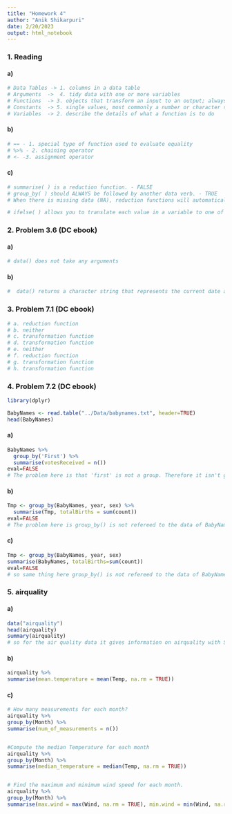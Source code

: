 ```yaml
---
title: "Homework 4"
author: "Anik Shikarpuri"
date: 2/20/2023
output: html_notebook
---
```


### 1. Reading

#### a)
```r
# Data Tables -> 1. columns in a data table
# Arguments  ->  4. tidy data with one or more variables
# Functions  -> 3. objects that transform an input to an output; always followed immediately by an open parenthesis (a few exceptions)
# Constants  -> 5. single values, most commonly a number or character string
# Variables  -> 2. describe the details of what a function is to do

```

#### b)
```r
# == - 1. special type of function used to evaluate equality
# %>% - 2. chaining operator
# <- -3. assignment operator
```

#### c)
```r
# summarise( ) is a reduction function. - FALSE
# group_by( ) should ALWAYS be followed by another data verb. - TRUE
# When there is missing data (NA), reduction functions will automatically remove missing data by default and execute the proper calculation with the remaining data. -TRUE

# ifelse( ) allows you to translate each value in a variable to one of two values, depending on the result of a comparison. - TRUE
```

### 2. Problem 3.6 (DC ebook)
#### a)
```r
# data() does not take any arguments

```
#### b)
```r
#  data() returns a character string that represents the current date as text
```

### 3. Problem 7.1 (DC ebook)
```r
# a. reduction function
# b. neither 
# c. transformation function
# d. transformation function
# e. neither
# f. reduction function
# g. transformation function
# h. transformation function

```
### 4. Problem 7.2 (DC ebook)

```r
library(dplyr)

BabyNames <- read.table("../Data/babynames.txt", header=TRUE)
head(BabyNames)
```
#### a)

```r
BabyNames %>% 
  group_by('First') %>%
  summarise(votesReceived = n())
eval=FALSE
# The problem here is that 'first' is not a group. Therefore it isn't grouping votes received with anything. You also should not be using '' inside (). So the way we could fix this by changing it to group_by(name), which would give the votes received by each name.

```
#### b) 
```r
Tmp <- group_by(BabyNames, year, sex) %>% 
  summarise(Tmp, totalBirths = sum(count))
eval=FALSE
# The problem here is group_by() is not refereed to the data of BabyNames. So we would add BabyNames %>% right before group_by to fix this. We should also change sum(count) to n ().
```
#### c)

```r
Tmp <- group_by(BabyNames, year, sex) 
summarise(BabyNames, totalBirths=sum(count))
eval=FALSE
# so same thing here group_by() is not refereed to the data of BabyNames. So we would add BabyNames %>% right before group_by to fix this.
```
### 5. airquality

#### a)
```r
data("airquality")
head(airquality)
summary(airquality)
# so for the air quality data it gives information on airquality with Solar.R meaning solar radiation. I used head() to see a small portion of the data to understand is variables. And I used summary() to give the distribution of each variable.
```
#### b)
```r
airquality %>% 
summarise(mean.temperature = mean(Temp, na.rm = TRUE))

```

#### c)
```r
# How many measurements for each month?
airquality %>%
group_by(Month) %>%
summarise(num_of_measurements = n())



```

```r
#Compute the median Temperature for each month
airquality %>%
group_by(Month) %>%
summarise(median_temperature = median(Temp, na.rm = TRUE))



```
```r
# Find the maximum and minimum wind speed for each month.
airquality %>%
group_by(Month) %>%
summarise(max.wind = max(Wind, na.rm = TRUE), min.wind = min(Wind, na.rm = TRUE))

```





